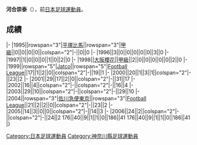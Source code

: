 {{unreferenced|time=2013-07-05T08:58:43+00:00}}
{{Infobox football biography
|name=河合崇泰
|image=
|fullname=河合崇泰
|birth_date={{Birth date and age|1977|3|7}}
|cityofbirth=[[神奈川縣|神奈川縣]]
|countryofbirth=[[日本|日本]]
|position=[[中场|中场]]
|currentclub=
|years=1995-1997<br/>1998<br/>1999-2003<br/>2004-2006
|clubs=[[湘南比馬|平塚比馬]]<br/>[[大阪櫻花|大阪櫻花]]<br/>[[Jatco_FC|Jatco]]<br/>[[佐川滋賀FC|佐川急便東京]]
|caps(goals)=
|nationalyears=
|nationalteam=
|nationalcaps(goals)=
}}
'''河合崇泰'''（{{Bd|1977年|3月7日||}}），前[[日本|日本]][[足球|足球]][[運動員|運動員]]。

==成績==
{{Football player club statistics 1|YYN}}
{{Football player club statistics 2|JPN|YYN}}
|-
|1995||rowspan="3"|[[湘南比馬|平塚比馬]]||rowspan="3"|[[日本職業足球甲級聯賽|甲級]]||0||0||0||0||colspan="2"|-||0||0
|-
|1996||3||0||0||0||0||0||3||0
|-
|1997||1||0||0||0||1||0||2||0
|-
|1998||[[大阪櫻花|大阪櫻花]]||[[日本職業足球甲級聯賽|甲級]]||2||0||0||0||0||0||2||0
|-
|1999||rowspan="5"|[[Jatco_FC|Jatco]]||rowspan="5"|[[Japan_Football_League|Football League]]||17||1||2||0||colspan="2"|-||19||1
|-
|2000||20||1||3||1||colspan="2"|-||23||2
|-
|2001||29||17||2||0||colspan="2"|-||31||17
|-
|2002||16||4||colspan="2"|-||colspan="2"|-||16||4
|-
|2003||29||10||colspan="2"|-||colspan="2"|-||29||10
|-
|2004||rowspan="3"|[[佐川滋賀FC|佐川急便東京]]||rowspan="3"|[[Japan_Football_League|Football League]]||21||2||2||0||colspan="2"|-||23||2
|-
|2005||14||3||0||0||colspan="2"|-||14||3
|-
|2006||24||2||colspan="2"|-||colspan="2"|-||24||2
{{Football player club statistics 3|1|JPN}}176||40||9||1||1||0||186||41
{{Football player club statistics 5}}176||40||9||1||1||0||186||41
|}

{{Japan-sport-bio-stub}}
{{Soccer-player-stub}}
[[Category:日本足球運動員|Category:日本足球運動員]]
[[Category:神奈川縣足球運動員|Category:神奈川縣足球運動員]]